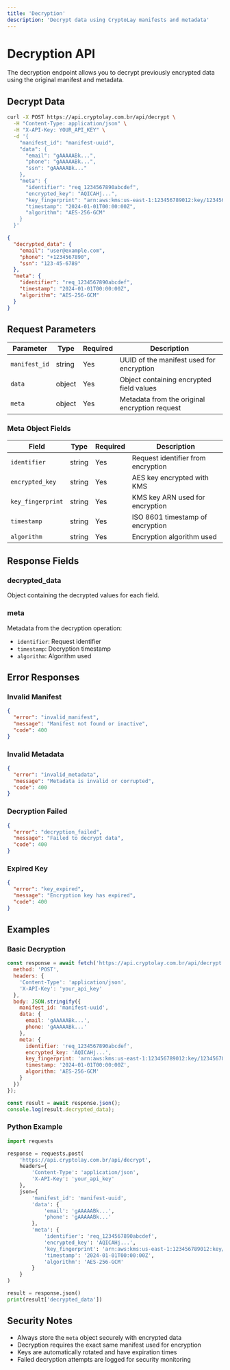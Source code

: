 ```yaml
---
title: 'Decryption'
description: 'Decrypt data using CryptoLay manifests and metadata'
---
```


# Decryption API

The decryption endpoint allows you to decrypt previously encrypted data using the original manifest and metadata.

## Decrypt Data

<RequestExample>

```bash
curl -X POST https://api.cryptolay.com.br/api/decrypt \
  -H "Content-Type: application/json" \
  -H "X-API-Key: YOUR_API_KEY" \
  -d '{
    "manifest_id": "manifest-uuid",
    "data": {
      "email": "gAAAAABk...",
      "phone": "gAAAAABk...",
      "ssn": "gAAAAABk..."
    },
    "meta": {
      "identifier": "req_1234567890abcdef",
      "encrypted_key": "AQICAHj...",
      "key_fingerprint": "arn:aws:kms:us-east-1:123456789012:key/12345678-1234-1234-1234-123456789012",
      "timestamp": "2024-01-01T00:00:00Z",
      "algorithm": "AES-256-GCM"
    }
  }'
```

</RequestExample>

<ResponseExample>

```json
{
  "decrypted_data": {
    "email": "user@example.com",
    "phone": "+1234567890",
    "ssn": "123-45-6789"
  },
  "meta": {
    "identifier": "req_1234567890abcdef",
    "timestamp": "2024-01-01T00:00:00Z",
    "algorithm": "AES-256-GCM"
  }
}
```

</ResponseExample>

## Request Parameters

| Parameter | Type | Required | Description |
|-----------|------|----------|-------------|
| `manifest_id` | string | Yes | UUID of the manifest used for encryption |
| `data` | object | Yes | Object containing encrypted field values |
| `meta` | object | Yes | Metadata from the original encryption request |

### Meta Object Fields

| Field | Type | Required | Description |
|-------|------|----------|-------------|
| `identifier` | string | Yes | Request identifier from encryption |
| `encrypted_key` | string | Yes | AES key encrypted with KMS |
| `key_fingerprint` | string | Yes | KMS key ARN used for encryption |
| `timestamp` | string | Yes | ISO 8601 timestamp of encryption |
| `algorithm` | string | Yes | Encryption algorithm used |

## Response Fields

### decrypted_data
Object containing the decrypted values for each field.

### meta
Metadata from the decryption operation:

- `identifier`: Request identifier
- `timestamp`: Decryption timestamp
- `algorithm`: Algorithm used

## Error Responses

### Invalid Manifest

```json
{
  "error": "invalid_manifest",
  "message": "Manifest not found or inactive",
  "code": 400
}
```

### Invalid Metadata

```json
{
  "error": "invalid_metadata",
  "message": "Metadata is invalid or corrupted",
  "code": 400
}
```

### Decryption Failed

```json
{
  "error": "decryption_failed",
  "message": "Failed to decrypt data",
  "code": 400
}
```

### Expired Key

```json
{
  "error": "key_expired",
  "message": "Encryption key has expired",
  "code": 400
}
```

## Examples

### Basic Decryption

```javascript
const response = await fetch('https://api.cryptolay.com.br/api/decrypt', {
  method: 'POST',
  headers: {
    'Content-Type': 'application/json',
    'X-API-Key': 'your_api_key'
  },
  body: JSON.stringify({
    manifest_id: 'manifest-uuid',
    data: {
      email: 'gAAAAABk...',
      phone: 'gAAAAABk...'
    },
    meta: {
      identifier: 'req_1234567890abcdef',
      encrypted_key: 'AQICAHj...',
      key_fingerprint: 'arn:aws:kms:us-east-1:123456789012:key/12345678-1234-1234-1234-123456789012',
      timestamp: '2024-01-01T00:00:00Z',
      algorithm: 'AES-256-GCM'
    }
  })
});

const result = await response.json();
console.log(result.decrypted_data);
```

### Python Example

```python
import requests

response = requests.post(
    'https://api.cryptolay.com.br/api/decrypt',
    headers={
        'Content-Type': 'application/json',
        'X-API-Key': 'your_api_key'
    },
    json={
        'manifest_id': 'manifest-uuid',
        'data': {
            'email': 'gAAAAABk...',
            'phone': 'gAAAAABk...'
        },
        'meta': {
            'identifier': 'req_1234567890abcdef',
            'encrypted_key': 'AQICAHj...',
            'key_fingerprint': 'arn:aws:kms:us-east-1:123456789012:key/12345678-1234-1234-1234-123456789012',
            'timestamp': '2024-01-01T00:00:00Z',
            'algorithm': 'AES-256-GCM'
        }
    }
)

result = response.json()
print(result['decrypted_data'])
```

## Security Notes

- Always store the `meta` object securely with encrypted data
- Decryption requires the exact same manifest used for encryption
- Keys are automatically rotated and have expiration times
- Failed decryption attempts are logged for security monitoring 